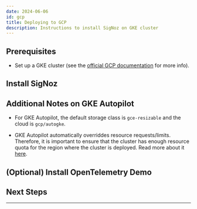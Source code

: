```yaml
---
date: 2024-06-06
id: gcp
title: Deploying to GCP
description: Instructions to install SigNoz on GKE cluster
---
```



<HostingDecision />

## Prerequisites

- Set up a GKE cluster (see the [official GCP documentation][1] for more info).

<CommonPrerequisites />

## Install SigNoz

<K8sInstall />


## Additional Notes on GKE Autopilot

- For GKE Autopilot, the default storage class is `gce-resizable` and the cloud is `gcp/autogke`.

- GKE Autopilot automatically overriddes resource requests/limits. Therefore, it is important to ensure that the cluster has enough resource quota for the region where the cluster is deployed. Read more about it [here][3].


## (Optional) Install OpenTelemetry Demo

<K8sOtelDemo />

## Next Steps

<K8sNextSteps />

---

[1]: https://cloud.google.com/kubernetes-engine/
[2]: https://github.com/SigNoz/charts/tree/main/charts/signoz#configuration
[3]: https://cloud.google.com/kubernetes-engine/docs/concepts/autopilot-resource-requests#defaults
